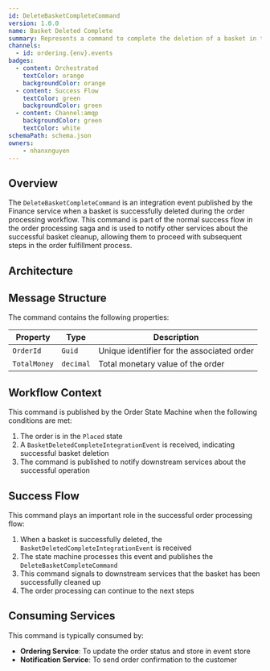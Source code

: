 ```yaml
---
id: DeleteBasketCompleteCommand
version: 1.0.0
name: Basket Deleted Complete
summary: Represents a command to complete the deletion of a basket in the system
channels:
  - id: ordering.{env}.events
badges:
  - content: Orchestrated
    textColor: orange
    backgroundColor: orange
  - content: Success Flow
    textColor: green
    backgroundColor: green
  - content: Channel:amqp
    backgroundColor: green
    textColor: white
schemaPath: schema.json
owners:
    - nhanxnguyen
---
```


## Overview

The `DeleteBasketCompleteCommand` is an integration event published by the Finance service when a basket is successfully deleted during the order processing workflow. This command is part of the normal success flow in the order processing saga and is used to notify other services about the successful basket cleanup, allowing them to proceed with subsequent steps in the order fulfillment process.

## Architecture

<NodeGraph />

## Message Structure

The command contains the following properties:

| Property | Type | Description |
|----------|------|-------------|
| `OrderId` | `Guid` | Unique identifier for the associated order |
| `TotalMoney` | `decimal` | Total monetary value of the order |

## Workflow Context

This command is published by the Order State Machine when the following conditions are met:

1. The order is in the `Placed` state
2. A `BasketDeletedCompleteIntegrationEvent` is received, indicating successful basket deletion
3. The command is published to notify downstream services about the successful operation

## Success Flow

This command plays an important role in the successful order processing flow:

1. When a basket is successfully deleted, the `BasketDeletedCompleteIntegrationEvent` is received
2. The state machine processes this event and publishes the `DeleteBasketCompleteCommand`
3. This command signals to downstream services that the basket has been successfully cleaned up
4. The order processing can continue to the next steps

## Consuming Services

This command is typically consumed by:

- **Ordering Service**: To update the order status and store in event store
- **Notification Service**: To send order confirmation to the customer
